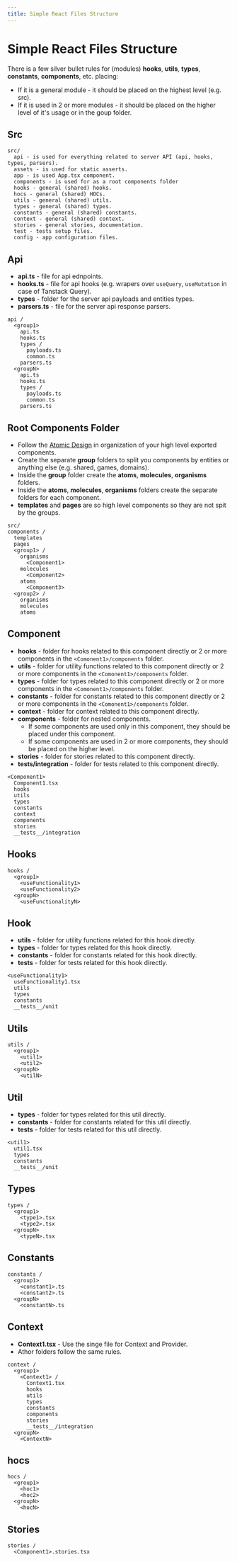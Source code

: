 ```yaml
---
title: Simple React Files Structure
---
```


# Simple React Files Structure

There is a few silver bullet rules for (modules) **hooks**, **utils**, **types**, **constants**, **components**, etc. placing:
- If it is a general module - it should be placed on the highest level (e.g. src).
- If it is used in 2 or more modules - it should be placed on the higher level of it's usage or in the goup folder.

## Src

```
src/
  api - is used for everything related to server API (api, hooks, types, parsers).
  assets - is used for static asserts.
  app - is used App.tsx component.
  components - is used for as a root components folder
  hooks - general (shared) hooks.
  hocs - general (shared) HOCs.
  utils - general (shared) utils.
  types - general (shared) types.
  constants - general (shared) constants.
  context - general (shared) context.
  stories - general stories, documentation.
  test - tests setup files.
  config - app configuration files.
```

## Api

- **api.ts** - file for api ednpoints.
- **hooks.ts** - file for api hooks (e.g. wrapers over `useQuery`, `useMutation` in case of Tanstack Query).
- **types** - folder for the server api payloads and entities types.
- **parsers.ts** - file for the server api response parsers.

```
api /
  <group1>
    api.ts
    hooks.ts
    types / 
      payloads.ts
      common.ts
    parsers.ts
  <groupN>
    api.ts
    hooks.ts
    types / 
      payloads.ts
      common.ts
    parsers.ts
```

## Root Components Folder

- Follow the [Atomic Design](https://atomicdesign.bradfrost.com/chapter-2/) in organization of your high level exported components.
- Create the separate **group** folders to split you components by entities or anything else (e.g. shared, games, domains).
- Inside the **group** folder create the **atoms**, **molecules**, **organisms** folders.
- Inside the **atoms**, **molecules**, **organisms** folders create the separate folders for each component.
- **templates** and **pages** are so high level components so they are not spit by the groups.

```
src/
components /
  templates 
  pages
  <group1> / 
    organisms
      <Component1>
    molecules
      <Component2>
    atoms
      <Component3>
  <group2> /
    organisms
    molecules
    atoms
```

## Component

- **hooks** - folder for hooks related to this component directly or 2 or more components in the `<Comonent1>/components` folder.
- **utils** - folder for utility functions related to this component directly or 2 or more components in the `<Comonent1>/components` folder.
- **types** - folder for types related to this component directly or 2 or more components in the `<Comonent1>/components` folder.
- **constants** - folder for constants related to this component directly or 2 or more components in the `<Comonent1>/components` folder.
- **context** - folder for context related to this component directly.
- **components** - folder for nested components. 
  - If some components are used only in this component, they should be placed under this component.
  - If some components are used in 2 or more components, they should be placed on the higher level.
- **stories** - folder for stories related to this component directly.
- **__tests__/integration** - folder for tests related to this component directly.

```
<Component1>
  Component1.tsx
  hooks
  utils
  types
  constants
  context
  components
  stories
  __tests__/integration
```

## Hooks

```
hooks /
  <group1>
    <useFunctionality1>
    <useFunctionality2>
  <groupN>
    <useFunctionalityN>
```

## Hook

- **utils** - folder for utility functions related for this hook directly.
- **types** - folder for types related for this hook directly.
- **constants** - folder for constants related for this hook directly.
- **__tests__** - folder for tests related for this hook directly.

```
<useFunctionality1>
  useFunctionality1.tsx
  utils
  types
  constants
  __tests__/unit
```

## Utils

```
utils /
  <group1>
    <util1>
    <util2>
  <groupN>
    <utilN>
```

## Util

- **types** - folder for types related for this util directly.
- **constants** - folder for constants related for this util directly.
- **__tests__** - folder for tests related for this util directly.

```
<util1>
  util1.tsx
  types
  constants
  __tests__/unit
```

## Types

```
types /
  <group1>
    <type1>.tsx
    <type2>.tsx
  <groupN>
    <typeN>.tsx
```

## Constants

```
constants /
  <group1>
    <constant1>.ts
    <constant2>.ts
  <groupN>
    <constantN>.ts
```

## Context

- **Context1.tsx** - Use the singe file for Context and Provider.
- Athor folders follow the same rules.

```
context /
  <group1>
    <Context1> / 
      Context1.tsx
      hooks
      utils
      types
      constants
      components
      stories
      __tests__/integration
  <groupN>
    <ContextN>
```

## hocs

```
hocs /
  <group1>
    <hoc1>
    <hoc2>
  <groupN>
    <hocN>
```

## Stories

```
stories /
  <Component1>.stories.tsx
```
